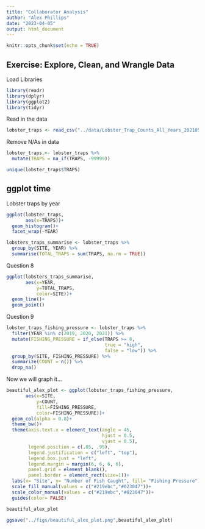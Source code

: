 ```yaml
---
title: "Collaborator Analysis"
author: "Alex Phillips"
date: "2023-04-05"
output: html_document
---
```


```r
knitr::opts_chunk$set(echo = TRUE)
```

## Exercise: Explore, Clean, and Wrangle Data

Load Libraries
```r

library(readr)
library(dplyr)
library(ggplot2)
library(tidyr)

```

Read in the data
```r

lobster_traps <- read_csv("../data/Lobster_Trap_Counts_All_Years_20210519.csv")

```

Remove N/As in data
```r

lobster_traps <- lobster_traps %>% 
  mutate(TRAPS = na_if(TRAPS, -99999))

unique(lobster_traps$TRAPS)

```

## ggplot time

Lobster traps by year

```r

ggplot(lobster_traps,
       aes(x=TRAPS))+
  geom_histogram()+
  facet_wrap(~YEAR)

```


```r

lobsters_traps_summarise <- lobster_traps %>% 
  group_by(SITE, YEAR) %>% 
  summarise(TOTAL_TRAPS = sum(TRAPS, na.rm = TRUE))

```

Question 8

```r

ggplot(lobsters_traps_summarise,
       aes(x=YEAR, 
           y=TOTAL_TRAPS,
           color=SITE))+
  geom_line()+
  geom_point()

```

Question 9 

```r

lobster_traps_fishing_pressure <- lobster_traps %>% 
  filter(YEAR %in% c(2019, 2020, 2021)) %>% 
  mutate(FISHING_PRESSURE = if_else(TRAPS >= 8,
                                    true = "high",
                                    false = "low")) %>% 
  group_by(SITE, FISHING_PRESSURE) %>% 
  summarize(COUNT = n()) %>% 
  drop_na()

```

Now we will graph it... 

```r

beautiful_alex_plot <- ggplot(lobster_traps_fishing_pressure,
       aes(x=SITE,
           y=COUNT,
           fill=FISHING_PRESSURE,
           color=FISHING_PRESSURE))+
  geom_col(alpha = 0.8)+
  theme_bw()+
  theme(axis.text.x = element_text(angle = 45,
                                   hjust = 0.5,
                                   vjust = 0.5),
        legend.position = c(.05, .95),
        legend.justification = c("left", "top"),
        legend.box.just = "left",
        legend.margin = margin(6, 6, 6, 6),
        panel.grid = element_blank(),
        panel.border = element_rect(size=1))+
  labs(x= "Site", y= "Number of Fish Caught", fill= "Fishing Pressure")+
  scale_fill_manual(values = c("#219ebc","#023047"))+
  scale_color_manual(values = c("#219ebc","#023047"))+
  guides(color= FALSE)

beautiful_alex_plot

ggsave("../figs/beautiful_alex_plot.png",beautiful_alex_plot)
```



